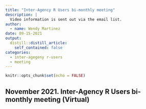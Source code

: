 ```yaml
---
title: "Inter-Agency R Users bi-monthly meeting"
description: |
  Video information is sent out via the email list.
author:
  - name: Wendy Martinez
date: 09-15-2021
output:
  distill::distill_article:
    self_contained: false
categories:
  - inter-agegeny r-users
  - meeting
---
```



```r
knitr::opts_chunk$set(echo = FALSE)
```

## November 2021. Inter-Agency R Users bi-monthly meeting (Virtual)


